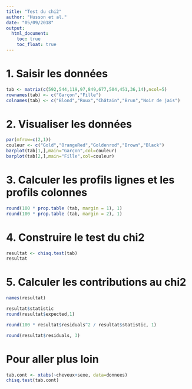 ---
title: "Test du chi2"
author: "Husson et al."
date: "05/09/2018"
output:
  html_document:
    toc: true
    toc_float: true 
---

# 1. Saisir les données

```{r}
tab <- matrix(c(592,544,119,97,849,677,504,451,36,14),ncol=5)
rownames(tab) <- c("Garçon","Fille")
colnames(tab) <- c("Blond","Roux","Châtain","Brun","Noir de jais")
```

# 2. Visualiser les données

```{r}
par(mfrow=c(2,1))
couleur <- c("Gold","OrangeRed","Goldenrod","Brown","Black")
barplot(tab[1,],main="Garçon",col=couleur)
barplot(tab[2,],main="Fille",col=couleur)
```

# 3. Calculer les profils lignes et les profils colonnes

```{r}
round(100 * prop.table (tab, margin = 1), 1)
round(100 * prop.table (tab, margin = 2), 1)
```

# 4. Construire le test du chi2

```{r}
resultat <- chisq.test(tab)
resultat
```

# 5. Calculer les contributions au chi2

```{r}
names(resultat)
```

```{r}
resultat$statistic
round(resultat$expected,1)
```

```{r}
round(100 * resultat$residuals^2 / resultat$statistic, 1)
```

```{r}
round(resultat$residuals, 3)
```

# Pour aller plus loin

```{r, eval=FALSE}
tab.cont <- xtabs(~cheveux+sexe, data=donnees)
chisq.test(tab.cont)
```


